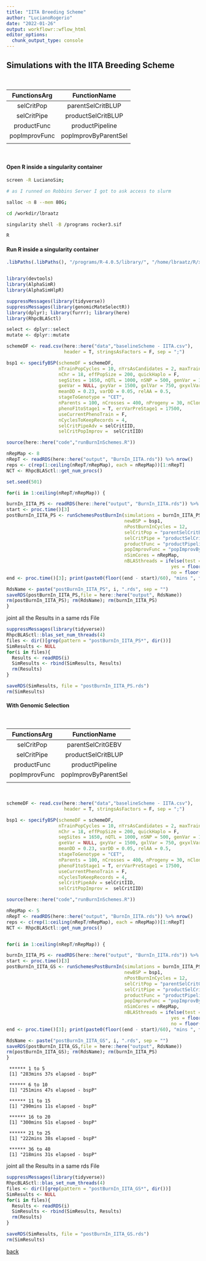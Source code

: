 ```yaml
---
title: "IITA Breeding Scheme"
author: "LucianoRogerio"
date: "2022-01-26"
output: workflowr::wflow_html
editor_options:
  chunk_output_type: console
---
```



## Simulations with the IITA Breeding Scheme

<br />

| FunctionsArg  | FunctionName         |
| :-----------: | :------------------: |
| selCritPop    | parentSelCritBLUP    |
| selCritPipe   | productSelCritBLUP   |
| productFunc   | productPipeline      |
| popImprovFunc | popImprovByParentSel |
|               |                      |

<br />

#### Open R inside a singularity container

```bash
screen -R LucianoSim;

# as I runned on Robbins Server I got to ask access to slurm

salloc -n 8 --mem 80G;

cd /workdir/lbraatz

singularity shell -B /programs rocker3.sif

R
```


#### Run R inside a singularity container

```r

.libPaths(.libPaths(), "/programs/R-4.0.5/library/", "/home/lbraatz/R/x86_64-pc-linux-gnu-library/4.0/")


library(devtools)
library(AlphaSimR)
library(AlphaSimHlpR)

suppressMessages(library(tidyverse))
suppressMessages(library(genomicMateSelectR))
library(dplyr); library(furrr); library(here)
library(RhpcBLASctl)

select <- dplyr::select
mutate <- dplyr::mutate

schemeDF <- read.csv(here::here("data","baselineScheme - IITA.csv"), 
                     header = T, stringsAsFactors = F, sep = ";")

bsp1 <- specifyBSP(schemeDF = schemeDF,
                   nTrainPopCycles = 10, nYrsAsCandidates = 2, maxTrainingPopSize = 1000,
                   nChr = 18, effPopSize = 200, quickHaplo = F,
                   segSites = 1650, nQTL = 1000, nSNP = 500, genVar = 1500,
                   gxeVar = NULL, gxyVar = 1500, gxlVar = 750, gxyxlVar = 300,
                   meanDD = 0.23, varDD = 0.05, relAA = 0.5,
                   stageToGenotype = "CET",
                   nParents = 100, nCrosses = 400, nProgeny = 30, nClonesToNCRP = 3,
                   phenoF1toStage1 = T, errVarPreStage1 = 17500,
                   useCurrentPhenoTrain = F,
                   nCyclesToKeepRecords = 4,
                   selCritPipeAdv = selCritIID,
                   selCritPopImprov =  selCritIID)

source(here::here("code","runBurnInSchemes.R"))

nRepMap <- 8
nRepT <- readRDS(here::here("output", "BurnIn_IITA.rds")) %>% nrow()
reps <- c(rep(1:ceiling(nRepT/nRepMap), each = nRepMap))[1:nRepT]
NCT <- RhpcBLASctl::get_num_procs()

set.seed(501)

for(i in 1:ceiling(nRepT/nRepMap)) {

burnIn_IITA_PS <- readRDS(here::here("output", "BurnIn_IITA.rds")) %>% .[reps==i,]
start <- proc.time()[3]
postBurnIn_IITA_PS <- runSchemesPostBurnIn(simulations = burnIn_IITA_PS,
                                           newBSP = bsp1,
                                           nPostBurnInCycles = 12,
                                           selCritPop = "parentSelCritBLUP",
                                           selCritPipe = "productSelCritBLUP",
                                           productFunc = "productPipelinePostBurnIn",
                                           popImprovFunc = "popImprovByParentSel",
                                           nSimCores = nRepMap,
                                           nBLASthreads = ifelse(test = ((NCT %% nrow(burnIn_IITA_PS)) == 0),
                                                            yes = floor((NCT - 1) / nrow(burnIn_IITA_PS)),
                                                            no = floor(NCT / nrow(burnIn_IITA_PS))))
end <- proc.time()[3]; print(paste0(floor((end - start)/60), "mins ", floor(((end - start)%%60)), "s elapsed - bspP"))

RdsName <- paste("postBurnIn_IITA_PS", i, ".rds", sep = "")
saveRDS(postBurnIn_IITA_PS,file = here::here("output", RdsName))
rm(postBurnIn_IITA_PS); rm(RdsName); rm(burnIn_IITA_PS)
}
```

joint all the Results in a same rds File
```r
suppressMessages(library(tidyverse))
RhpcBLASctl::blas_set_num_threads(4)
files <- dir()[grep(pattern = "postBurnIn_IITA_PS*", dir())]
SimResults <- NULL
for(i in files){
  Results <- readRDS(i)
  SimResults <- rbind(SimResults, Results)  
  rm(Results)
}

saveRDS(SimResults, file = "postBurnIn_IITA_PS.rds")
rm(SimResults)
```
####  With Genomic Selection
<br />

| FunctionsArg  | FunctionName         |
| :-----------: | :------------------: |
| selCritPop    | parentSelCritGEBV    |
| selCritPipe   | productSelCritBLUP   |
| productFunc   | productPipeline      |
| popImprovFunc | popImprovByParentSel |
|               |                      |

<br />

```r

schemeDF <- read.csv(here::here("data","baselineScheme - IITA.csv"), 
                     header = T, stringsAsFactors = F, sep = ";")

bsp1 <- specifyBSP(schemeDF = schemeDF,
                   nTrainPopCycles = 10, nYrsAsCandidates = 2, maxTrainingPopSize = 1000,
                   nChr = 18, effPopSize = 200, quickHaplo = F,
                   segSites = 1650, nQTL = 1000, nSNP = 500, genVar = 1500,
                   gxeVar = NULL, gxyVar = 1500, gxlVar = 750, gxyxlVar = 300,
                   meanDD = 0.23, varDD = 0.05, relAA = 0.5,
                   stageToGenotype = "CET",
                   nParents = 100, nCrosses = 400, nProgeny = 30, nClonesToNCRP = 3,
                   phenoF1toStage1 = T, errVarPreStage1 = 17500,
                   useCurrentPhenoTrain = F,
                   nCyclesToKeepRecords = 4,
                   selCritPipeAdv = selCritIID,
                   selCritPopImprov =  selCritIID)

source(here::here("code","runBurnInSchemes.R"))

nRepMap <- 5
nRepT <- readRDS(here::here("output", "BurnIn_IITA.rds")) %>% nrow()
reps <- c(rep(1:ceiling(nRepT/nRepMap), each = nRepMap))[1:nRepT]
NCT <- RhpcBLASctl::get_num_procs()


for(i in 1:ceiling(nRepT/nRepMap)) {

burnIn_IITA_PS <- readRDS(here::here("output", "BurnIn_IITA.rds")) %>% .[reps==i,]
start <- proc.time()[3]
postBurnIn_IITA_GS <- runSchemesPostBurnIn(simulations = burnIn_IITA_PS,
                                           newBSP = bsp1,
                                           nPostBurnInCycles = 12,
                                           selCritPop = "parentSelCritGEBV",
                                           selCritPipe = "productSelCritBLUP",
                                           productFunc = "productPipelinePostBurnIn",
                                           popImprovFunc = "popImprovByParentSel",
                                           nSimCores = nRepMap,
                                           nBLASthreads = ifelse(test = ((NCT %% nrow(burnIn_IITA_PS)) == 0),
                                                            yes = floor((NCT - 1) / nrow(burnIn_IITA_PS)),
                                                            no = floor(NCT / nrow(burnIn_IITA_PS))))
end <- proc.time()[3]; print(paste0(floor((end - start)/60), "mins ", floor(((end - start)%%60)), "s elapsed - bspP"))

RdsName <- paste("postBurnIn_IITA_GS", i, ".rds", sep = "")
saveRDS(postBurnIn_IITA_GS,file = here::here("output", RdsName))
rm(postBurnIn_IITA_GS); rm(RdsName); rm(burnIn_IITA_PS)
}
```

```
 ****** 1 to 5
 [1] "283mins 37s elapsed - bspP"

 ****** 6 to 10
 [1] "251mins 47s elapsed - bspP"

 ****** 11 to 15
 [1] "290mins 11s elapsed - bspP"

 ****** 16 to 20
 [1] "300mins 51s elapsed - bspP"

 ****** 21 to 25
 [1] "222mins 38s elapsed - bspP"
 
 ****** 36 to 40
 [1] "218mins 31s elapsed - bspP"

```

joint all the Results in a same rds File
```r
suppressMessages(library(tidyverse))
RhpcBLASctl::blas_set_num_threads(4)
files <- dir()[grep(pattern = "postBurnIn_IITA_GS*", dir())]
SimResults <- NULL
for(i in files){
  Results <- readRDS(i)
  SimResults <- rbind(SimResults, Results)  
  rm(Results)
}

saveRDS(SimResults, file = "postBurnIn_IITA_GS.rds")
rm(SimResults)
```

[back](VD_Optimization.html)
